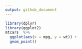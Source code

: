```yaml
---
output: github_document
---
```


<!-- README.md is generated from README.Rmd. Please edit that file -->

```r
library(dplyr)
library(ggplot2)
mtcars  %>% 
  ggplot(aes(x = mpg, y = wt)) +
  geom_point()
```

